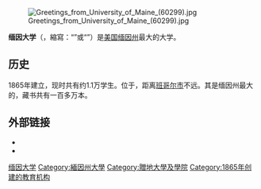 {{Expand language|1=en|time=2020-10-02T11:46:31+00:00}}

[[File:Greetings_from_University_of_Maine_(60299).jpg|thumb]]

'''缅因大学'''（{{lang-en|'''University of Maine'''}}，縮寫：“{{lang|en|UMaine}}”或“{{lang|en|UMO}}”）是[[美国|美国]][[缅因州|缅因州]]最大的大学。

==历史==
1865年建立，现时共有约1.1万学生。位于{{link-en|欧洛诺市|Orono}}，距离[[班哥尔市|班哥尔市]]不远。其{{link-en|佛格拉图书馆|Fogler Library}}是缅因州最大的，藏书共有一百多万本。

== 外部链接 ==
{{Collier's Poster|Maine, University of|University of Maine}}
*{{Official website}}
*{{commons category-inline|University of Maine}}

{{NCAA}}
{{UCGIS}}
{{NCGIA}}
[[Category:缅因大学|]]
[[Category:緬因州大學|Category:緬因州大學]]
[[Category:贈地大學及學院|Category:贈地大學及學院]]
[[Category:1865年创建的教育机构|Category:1865年创建的教育机构]]
{{美国教育小作品}}